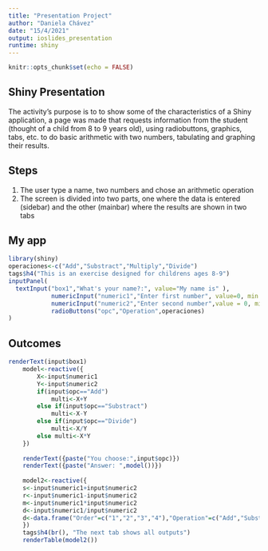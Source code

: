 ---
title: "Presentation Project"
author: "Daniela Chávez"
date: "15/4/2021"
output: ioslides_presentation
runtime: shiny
---

```{r setup, include=FALSE}
knitr::opts_chunk$set(echo = FALSE)
```

## Shiny Presentation

The activity's purpose is to to show some of the characteristics of a Shiny application, a page was made that requests information from the student (thought of a child from 8 to 9 years old), using radiobuttons, graphics, tabs, etc. to do basic arithmetic with two numbers, tabulating and graphing their results. 

## Steps

1. The user type a name, two numbers and chose an arithmetic operation
2. The screen is divided into two parts, one where the data is entered (sidebar) and the other (mainbar) where the results are shown in two tabs

## My app

```{r primera}
library(shiny)
operaciones<-c("Add","Substract","Multiply","Divide")
tags$h4("This is an exercise designed for childrens ages 8-9")
inputPanel(
  textInput("box1","What's your name?:", value="My name is" ),
            numericInput("numeric1","Enter first number", value=0, min = 0, max = 100,step=1),
            numericInput("numeric2","Enter second number",value = 0, min=0, max = 100,step= 1),
            radioButtons("opc","Operation",operaciones)
)


```


## Outcomes

```{r Resultados}
renderText(input$box1) 
    model<-reactive({
        X<-input$numeric1
        Y<-input$numeric2
        if(input$opc=="Add")
            multi<-X+Y
        else if(input$opc=="Substract")
            multi<-X-Y
        else if(input$opc=="Divide")
            multi<-X/Y
        else multi<-X*Y
    })
    
    renderText({paste("You choose:",input$opc)})
    renderText({paste("Answer: ",model())})
    
    model2<-reactive({
    s<-input$numeric1+input$numeric2
    r<-input$numeric1-input$numeric2
    m<-input$numeric1*input$numeric2
    d<-input$numeric1/input$numeric2
    d<-data.frame("Order"=c("1","2","3","4"),"Operation"=c("Add","Substract","Multiply","Divide"), "Outcome"=c(s,r,m,d))
    })
    tags$h4(br(), "The next tab shows all outputs")
    renderTable(model2())
```


